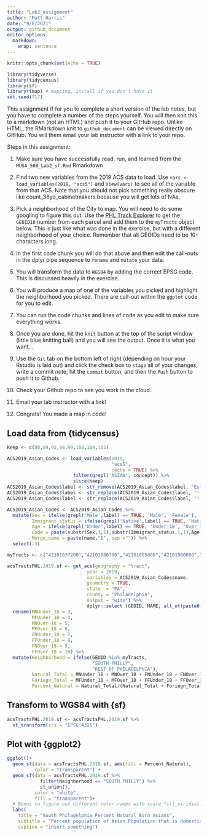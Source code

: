 ```yaml
---
title: "Lab2_assignment"
author: "Matt Harris"
date: "9/8/2021"
output: github_document
editor_options: 
  markdown: 
    wrap: sentence
---
```


```r
knitr::opts_chunk$set(echo = TRUE)
```

```r
library(tidyverse)
library(tidycensus)
library(sf)
library(tmap) # mapping, install if you don't have it
set.seed(717)
```

This assignment if for you to complete a short version of the lab notes, but you have to complete a number of the steps yourself.
You will then knit this to a markdown (not an HTML) and push it to your GitHub repo.
Unlike HTML, the RMarkdown knit to `github_document` can be viewed directly on GitHub.
You will them email your lab instructor with a link to your repo.

Steps in this assignment:

1.  Make sure you have successfully read, run, and learned from the `MUSA_508_Lab2_sf.Rmd` Rmarkdown

2.  Find two new variables from the 2019 ACS data to load.
    Use `vars <- load_variables(2019, "acs5")` and `View(vars)` to see all of the variable from that ACS.
    Note that you should not pick something really obscure like count_38yo_cabinetmakers because you will get lots of NAs.

3.  Pick a neighborhood of the City to map.
    You will need to do some googling to figure this out.
    Use the [PHL Track Explorer](c) to get the `GEOID10` number from each parcel and add them to the `myTracts` object below.
    This is just like what was done in the exercise, but with a different neighborhood of your choice.
    Remember that all GEOIDs need to be 10-characters long.

4.  In the first code chunk you will do that above and then edit the call-outs in the dplyr pipe sequence to `rename` and `mutate` your data.

5.  You will transform the data to `WGS84` by adding the correct EPSG code.
    This is discussed heavily in the exercise.

6.  You will produce a map of one of the variables you picked and highlight the neighborhood you picked.
    There are call-out within the `ggplot` code for you to edit.

7.  You can run the code chunks and lines of code as you edit to make sure everything works.

8.  Once you are done, hit the `knit` button at the top of the script window (little blue knitting ball) and you will see the output.
    Once it is what you want...

9.  Use the `Git` tab on the bottom left of right (depending on hour your Rstudio is laid out) and click the check box to `stage` all of your changes, write a commit note, hit the `commit` button, and then the `Push` button to push it to Github.

10. Check your Github repo to see you work in the cloud.

11. Email your lab instructor with a link!

12. Congrats!
    You made a map in code!

## Load data from {tidycensus}

```r
Keep <- c(88,89,93,94,99,100,104,105)

ACS2019_Asian_Codes <- load_variables(2019,
                                      "acs5",
                                      cache = TRUE) %>%
                        filter(grepl('ASIAN', concept)) %>%
                        slice(Keep)
ACS2019_Asian_Codes$label <- str_remove(ACS2019_Asian_Codes$label, "Estimate!!Total!!")
ACS2019_Asian_Codes$label <- str_replace(ACS2019_Asian_Codes$label, "!!"," ")
ACS2019_Asian_Codes$label <- str_replace(ACS2019_Asian_Codes$label, "!!"," ")

ACS2019_Asian_Codes <- ACS2019_Asian_Codes %>%
  mutate(Sex = ifelse(grepl('Male',label) == TRUE, 'Male', 'Female'),
         Immigrant_status = ifelse(grepl('Native',label) == TRUE, 'Native', 'Foriegn'),
         Age = ifelse(grepl('Under',label) == TRUE, 'Under_18', 'Over_18'),
         Code = paste(substr(Sex,1,1),substr(Immigrant_status,1,1),Age, sep = ""),
         Merge_name = paste(name,"E", sep ="")) %>%
  select(-3)

myTracts <- c("42101037200","42101980700","42101005000","42101980600","42101037300", "42101003902")

acsTractsPHL.2019.sf <- get_acs(geography = "tract",
                             year = 2019,
                             variables = ACS2019_Asian_Codes$name,
                             geometry = TRUE,
                             state  = "PA",
                             county = "Philadelphia",
                             output = "wide") %>%
                             dplyr::select (GEOID, NAME, all_of(paste0(ACS2019_Asian_Codes$name,"E"))) %>%
  rename(MNUnder_18 = 3,
         MFUnder_18 = 4,
         MNOver_18 = 5,
         MFOver_18 = 6,
         FNUnder_18 = 7,
         FFUnder_18 = 8,
         FNOver_18 = 9,
         FFOver_18 = 10) %>%
  mutate(Neighborhood = ifelse(GEOID %in% myTracts,
                               "SOUTH PHILLY",
                               "REST OF PHILADELPHIA"),
         Natural_Total = MNUnder_18 + MNOver_18 + FNUnder_18 + FNOver_18,
         Foriegn_Total = MFUnder_18 + MFOver_18 + FFUnder_18 + FFOver_18,
         Percent_Natural = Natural_Total/(Natural_Total + Foriegn_Total))
```

## Transform to WGS84 with {sf}

```r
acsTractsPHL.2019.sf <- acsTractsPHL.2019.sf %>% 
  st_transform(crs = "EPSG:4326")
```

## Plot with {ggplot2}

```r
ggplot()+
  geom_sf(data = acsTractsPHL.2019.sf, aes(fill = Percent_Natural),
          color = "transparent") +
  geom_sf(data = acsTractsPHL.2019.sf %>%
            filter(Neighborhood == "SOUTH PHILLY") %>%
            st_union(),
          color = "white",
          fill = "transparent")+
  # Bonus to figure out different color ramps with scale_fill_viridis()
  labs(
    title = "South Philadelphia Percent Natural Born Asians",
    subtitle = "Percent population of Asian Population that is domestic",
    caption = "insert something")

```
